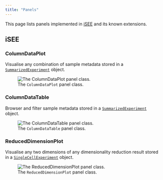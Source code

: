 ```yaml
---
title: "Panels"
---
```


This page lists panels implemented in [iSEE][bioc-iSEE] and its known extensions.

## iSEE

### ColumnDataPlot

Visualise any combination of sample metadata stored in a [`SummarizedExperiment`][bioc-SummarizedExperiment] object.

![The `ColumnDataPlot` panel class.](images/ColumnDataPlot.png)

### ColumnDataTable

Browser and filter sample metadata stored in a [`SummarizedExperiment`][bioc-SummarizedExperiment] object.

![The `ColumnDataTable` panel class.](images/ColumnDataTable.png)

### ReducedDimensionPlot

Visualise any two dimensions of any dimensionality reduction result stored in a [`SingleCellExperiment`][bioc-SingleCellExperiment] object.

![The `ReducedDimensionPlot` panel class.](images/ReducedDimensionPlot.png)

[bioc-iSEE]: https://bioconductor.org/packages/iSEE/
[bioc-SingleCellExperiment]: https://bioconductor.org/packages/SingleCellExperiment/
[bioc-SummarizedExperiment]: https://bioconductor.org/packages/SummarizedExperiment/
